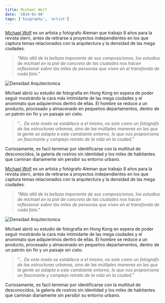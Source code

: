 ```yaml
---
title: Michael Wolf
date: '2014-01-08'
tags: ['biography', 'artist']
---
```


[Michael Wolf](http://photomichaelwolf.com/) es un artista y fotógrafo Aleman que trabajo 8 años para la revista stern, antes de retirarse a proyectos independientes en los que captura temas relacionados con la arquitectura y la densidad de las mega ciudades.

> *"Más allá de la belleza imponente de sus composiciones, los estudios de michael en la piel de concreto de las ciudades nos hacen reflexionar sobre las miles de personas que viven en el transfondo de cada foto."*

![Densidad Arquitectonica](/Images/michaelwolf.jpg)

Michael abrió su estudio de fotografia en Hong Kong en espera de poder seguir mostrándo la cara más intimidarte de las mega ciudades y el anonimato que adquierimos dentro de ellas. El hombre se reduce a un producto, procesado y almacenado en pequeños departamentos, dentro de un patrón sin fin y un paisaje sin cielo.

>*"… De este modo se establece a el mismo, no solo como un fotógrafo de las estructuras urbanas, sino de las múltiples maneras en las que la gente se adapta a este cambiante entorno, lo que nos proporciona un fascinante y complejo retrato de la vida en la ciudad."*

Curiosamente, es facil terminar por identificarse con la multitud de desconocidos, la galeria de rostros sin identidad y los miles de habitantes que caminan diariamente sin persibir su entorno urbano.




[Michael Wolf](http://photomichaelwolf.com/) es un artista y fotógrafo Aleman que trabajo 8 años para la revista stern, antes de retirarse a proyectos independientes en los que captura temas relacionados con la arquitectura y la densidad de las mega ciudades.

> *"Más allá de la belleza imponente de sus composiciones, los estudios de michael en la piel de concreto de las ciudades nos hacen reflexionar sobre las miles de personas que viven en el transfondo de cada foto."*

![Densidad Arquitectonica](/Images/michaelwolf.jpg)

Michael abrió su estudio de fotografia en Hong Kong en espera de poder seguir mostrándo la cara más intimidarte de las mega ciudades y el anonimato que adquierimos dentro de ellas. El hombre se reduce a un producto, procesado y almacenado en pequeños departamentos, dentro de un patrón sin fin y un paisaje sin cielo.

>*"… De este modo se establece a el mismo, no solo como un fotógrafo de las estructuras urbanas, sino de las múltiples maneras en las que la gente se adapta a este cambiante entorno, lo que nos proporciona un fascinante y complejo retrato de la vida en la ciudad."*

Curiosamente, es facil terminar por identificarse con la multitud de desconocidos, la galeria de rostros sin identidad y los miles de habitantes que caminan diariamente sin persibir su entorno urbano.
